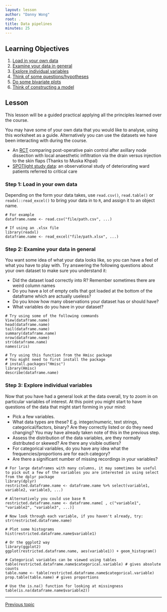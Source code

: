 ```yaml
---
layout: lesson
author: "Danny Wong"
root: .
title: Data pipelines
minutes: 25
---
```


<!-- rename file with the lesson name replacing template -->

## Learning Objectives 

1. [Load in your own data](#load)
2. [Examine your data in general](#examine)
3. [Explore individual variables](#exploration)
4. [Think of some questions/hypotheses](#hypotheses)
5. [Do some bivariate plots](#bivariate)
6. [Think of constructing a model](#model)

<!-- * Data Analysis Practical Worksheet - (v1) Danny

- [ ] Decide on the structure for analysis
- [ ] Create a example analysis for the Outreach dataset

 -->

## Lesson 

This lesson will be a guided practical applying all the principles learned over the course.

You may have some of your own data that you would like to analyse, using this worksheet as a guide. Alternatively you can use the datasets we have been interacting with during the course.

- An [RCT]({{page.dataurl_2%}}) comparing post-operative pain control after axillary node dissection with local anaesthetic infiltration via the drain versus injection to the skin flaps (Thanks to Muska Khpal)
- [SPOTlight study data]({{page.dataurl_1 %}}): an observational study of deteriorating ward patients referred to critical care

<a name="load"></a>

### Step 1: Load in your own data

Depending on the form your data takes, use `read.csv()`, `read.table()` or `readxl::read_excel()` to bring your data in to `R`, and assign it to an object name.

```
# For example
dataframe.name <- read.csv("file/path.csv", ...)

# If using an .xlsx file
library(readxl)
dataframe.name <- read_excel("file/path.xlsx", ...)
```

<a name="examine"></a>

### Step 2: Examine your data in general

You want some idea of what your data looks like, so you can have a feel of what you have to play with. Try answering the following questions about your own dataset to make sure you understand it:

- Did the dataset load correctly into R? Remember sometimes there are weird column names
- Do you have a lot of empty cells that got loaded at the bottom of the dataframe which are actually useless?
- Do you know how many observations your dataset has or should have?
- What variables do you have in your dataset?

```
# Try using some of the following commands
View(dataframe.name)
head(dataframe.name)
tail(dataframe.name)
summary(dataframe.name)
nrow(dataframe.name)
str(dataframe.name)
names(iris)

# Try using this function from the Hmisc package
# You might need to first install the package
# install.packages("Hmisc")
library(Hmisc)
describe(dataframe.name)
```
<a name="exploration"></a>

### Step 3: Explore individual variables

Now that you have had a general look at the data overall, try to zoom in on particular variables of interest. At this point you might start to have questions of the data that might start forming in your mind:

- Pick a few variables.
- What data types are these? E.g. integer/numeric, text strings, categorical/factors, binary? Are they correctly listed or do they need changing? You may have already taken note of this in the previous step.
- Assess the distribution of the data variables, are they normally distributed or skewed? Are there any visible outliers?
- For categorical variables, do you have any idea what the frequencies/proportions are for each category?
- Are there a significant number of missing recordings in your variables?

```
# For large dataframes with many columns, it may sometimes be useful to pick out a few of the variables you are interested in using select from the dplyr package
library(dplyr)
restricted.dataframe.name <- dataframe.name %>% select(variable1, variable2, variable3, ...)

# Alternatively you could use base R
restricted.dataframe.name <- dataframe.name[ , c("variable1", "variable2", "variable3", ...)]

# Now look through each variable, if you haven't already, try:
str(restricted.dataframe.name)

# Plot some histograms
hist(restricted.dataframe.name$variable1)

# Or the ggplot2 way
library(ggplot2)
ggplot(restricted.dataframe.name, aes(variable1)) + geom_histogram()

# Categorical variables can be viewed using tables
table(restricted.dataframe.name$categorical.variable) # gives absolute counts
table.name <- table(restricted.dataframe.name$categorical.variable)
prop.table(table.name) # gives proportions

# Use the is.na() function for looking at missingness
table(is.na(dataframe.name$variable2))
```

---

[Previous topic](06-lesson-06-dataviz.html)
